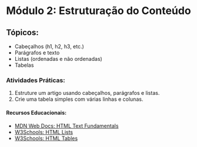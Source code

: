# Módulo 2: Estruturação do Conteúdo

## Tópicos:

- Cabeçalhos (h1, h2, h3, etc.)
- Parágrafos e texto
- Listas (ordenadas e não ordenadas)
- Tabelas

### Atividades Práticas:

1. Estruture um artigo usando cabeçalhos, parágrafos e listas.
2. Crie uma tabela simples com várias linhas e colunas.

#### Recursos Educacionais:

- [MDN Web Docs: HTML Text Fundamentals](https://developer.mozilla.org/en-US/docs/Learn/HTML/Introduction_to_HTML/HTML_text_fundamentals)
- [W3Schools: HTML Lists](https://www.w3schools.com/html/html_lists.asp)
- [W3Schools: HTML Tables](https://www.w3schools.com/html/html_tables.asp)